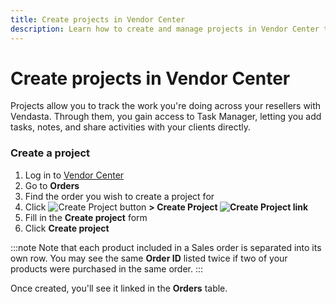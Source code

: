 ```yaml
---
title: Create projects in Vendor Center
description: Learn how to create and manage projects in Vendor Center to track work across your resellers with Vendasta.
---
```


# Create projects in Vendor Center

Projects allow you to track the work you're doing across your resellers with Vendasta. Through them, you gain access to Task Manager, letting you add tasks, notes, and share activities with your clients directly.

### Create a project

1. Log in to [Vendor Center](https://vendors.vendasta.com/)
2. Go to **Orders**
3. Find the order you wish to create a project for
4. Click ![Create Project button](./img/vendor-center-general/create-project-button.png) **> Create Project ![Create Project link](./img/vendor-center-general/create-project-link.png)**
5. Fill in the **Create project** form
6. Click **Create project**

:::note
Note that each product included in a Sales order is separated into its own row. You may see the same **Order ID** listed twice if two of your products were purchased in the same order.
:::

Once created, you'll see it linked in the **Orders** table.